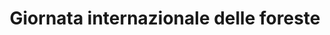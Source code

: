 ---
title: "Giornata internazionale delle foreste"
description: "La Giornata Internazionale delle Foreste, celebrata il 21 marzo, promuove la tutela e la gestione sostenibile delle foreste, evidenziando il loro ruolo nella biodiversità e nella lotta ai cambiamenti climatici. Nei Monti Lepini, questa giornata può essere valorizzata attraverso escursioni, attività educative e iniziative di riforestazione in aree come la Selva di Paliano e i boschi di Carpineto Romano, per sensibilizzare sulla conservazione del patrimonio naturale locale."
---